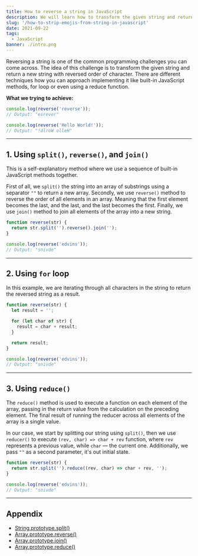 ```yaml
---
title: How to reverse a string in JavaScript
description: We will learn how to transform the given string and return a new string with reversed order of character
slug: '/how-to-strip-emojis-from-string-in-javascript'
date: 2021-09-22
tags:
  - JavaScript
banner: ./intro.png
---
```


Reversing a string is one of the common programming challenges you can come across. The idea of this challenge is to transform the given string and return a new string with reversed order of character. There are different techniques how you can approach implementing it like built-in JavaScript methods, for loop or even using a reduce function.

**What we trying to achieve:**

```jsx
console.log(reverse('reverse'));
// Output: "esrever"

console.log(reverse('Hello World!'));
// Output: "!dlroW olleH"
```

---

## 1. Using `split()`, `reverse()`, and `join()`

This is a self-explanatory method where we use a sequence of built-in JavaScript methods together.

First of all, we `split()` the string into an array of substrings using a separator `""` to return a new array. Secondly, we use `reverse()` method to reverse the order of all elements in an array. Meaning that the first element becomes the last, and the last, and the last becomes the first. Finally, we use `join()` method to join all elements of the array into a new string.

```jsx
function reverse(str) {
  return str.split('').reverse().join('');
}

console.log(reverse('edvins'));
// Output: "snivde"
```

---

## 2. Using `for` loop

In this example, we are iterating through all characters in the string to return the reversed string as a result.

```jsx
function reverse(str) {
  let result = '';

  for (let char of str) {
    result = char + result;
  }

  return result;
}

console.log(reverse('edvins'));
// Output: "snivde"
```

---

## 3. Using `reduce()`

The `reduce()` method is used to execute a function on each element of the array, passing in the return value from the calculation on the preceding element. The final result of running the reducer across all elements of the array is a single value.

In our case, we start by splitting our string using `split()`, then we use `reducer()` to execute `(rev, char) => char + rev` function, where `rev` represents a previous value, while `char` — the current one. Additionally, we pass `""` as a second parameter, it's out initial state.

```jsx
function reverse(str) {
  return str.split('').reduce((rev, char) => char + rev, '');
}

console.log(reverse('edvins'));
// Output: "snivde"
```

---

## Appendix

- [String.prototype.split()](https://developer.mozilla.org/en-US/docs/Web/JavaScript/Reference/Global_Objects/String/split)
- [Array.prototype.reverse()](https://developer.mozilla.org/en-US/docs/Web/JavaScript/Reference/Global_Objects/Array/reverse)
- [Array.prototype.join()](https://developer.mozilla.org/en-US/docs/Web/JavaScript/Reference/Global_Objects/Array/join)
- [Array.prototype.reduce()](https://developer.mozilla.org/en-US/docs/Web/JavaScript/Reference/Global_Objects/Array/reduce)
